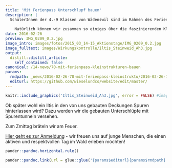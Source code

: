 ```yaml
---
title: 'Mit Ferienpass Unterschlupf bauen'
description: |
  SchülerInnen der 4.-9 Klassen von Wädenswil sind im Rahmen des Ferienpass eingeladen, einen spannenden Tag im Sagenholz zu erleben. Wir werden uns mit Handsägen ausgerüstet in ein Waldstück am Aabach begeben und den dortigen Lebensraum der Kleinraubtiere aufwerten. 
  
    Natürlich können wir zusammen so einiges über die faszinierenden Kleinraubtierarten Hermelin, Mauswiesel und Iltis erfahren.
date: 2016-02-26
preview: IMG_0209_0.2.jpg
image_intro: images/fotos/2015_03_14-15_Aktionstage/IMG_0209_0.2.jpg
image_fulltext: images/Wirkungskontrolle/Iltis_Steinweid_Ah3.jpg
output:
  distill::distill_article:
    self_contained: false
canonical: /14-news/70-mit-ferienpass-kleinstrukturen-bauen
params:
  rmdpath: _news/2016-02-26-70-mit-ferienpass-kleinstruktu/2016-02-26-70-mit-ferienpass-kleinstruktu.Rmd
  editurl: https://github.com/wieselundco/website/edit/master/
---
```



```r
knitr::include_graphics('Iltis_Steinweid_Ah3.jpg', error = FALSE) #images/Wirkungskontrolle/Iltis_Steinweid_Ah3.jpg
```

Ob später wohl ein Iltis in den von uns gebauten Deckungen Spuren
hinterlassen wird? Dazu werden wir die gebauten Unterschlüpfe mit
Spurentunneln versehen. 

Zum Zmittag bräteln wir am Feuer.

<a href='http://goo.gl/forms/p06Q4LO7VX' target='_blank'>Hier geht es zur Anmeldung</a> - wir
freuen uns auf junge Menschen, die einen aktiven und respektvollen Tag
im Wald erleben möchten! 

 

```r
pander::pandoc.horizontal.rule()

pander::pandoc.link(url = glue::glue('{params$editurl}{params$rmdpath}'),text = 'Artikel bearbeiten')
```

<!--http://wieselundco.ch/14-news/70-mit-ferienpass-kleinstrukturen-bauen-->
